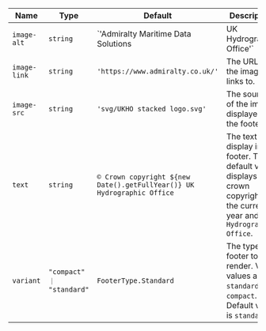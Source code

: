 
  | Name | Type | Default | Description |
| --- | --- | --- | --- |
| `image-alt` | `string` | `'Admiralty Maritime Data Solutions | UK Hydrographic Office'` | A description for the image displayed in the footer. This might be shown if the image fails to load or get read out by screen readers. |
| `image-link` | `string` | `'https://www.admiralty.co.uk/'` | The URL that the image links to. |
| `image-src` | `string` | `'svg/UKHO stacked logo.svg'` | The source of the image displayed in the footer. |
| `text` | `string` | ``© Crown copyright ${new Date().getFullYear()} UK Hydrographic Office`` | The text to display in the footer. The default value displays crown copyright, the current year and `UK Hydrographic Office`. |
| `variant` | `"compact" ｜ "standard"` | `FooterType.Standard` | The type of footer to render. Valid values are `standard`, `compact`. Default value is `standard`. |

